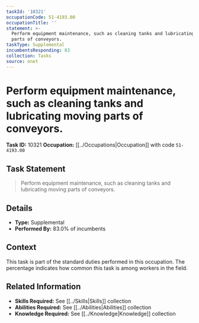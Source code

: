 ```yaml
---
taskId: '10321'
occupationCode: 51-4193.00
occupationTitle: ''
statement: >-
  Perform equipment maintenance, such as cleaning tanks and lubricating moving
  parts of conveyors.
taskType: Supplemental
incumbentsResponding: 83
collection: Tasks
source: onet
---
```

# Perform equipment maintenance, such as cleaning tanks and lubricating moving parts of conveyors.

**Task ID:** 10321
**Occupation:** [[../Occupations|Occupation]] with code `51-4193.00`

## Task Statement

> Perform equipment maintenance, such as cleaning tanks and lubricating moving parts of conveyors.

## Details

- **Type:** Supplemental
- **Performed By:** 83.0% of incumbents

## Context

This task is part of the standard duties performed in this occupation. The percentage indicates how common this task is among workers in the field.

## Related Information

- **Skills Required:** See [[../Skills|Skills]] collection
- **Abilities Required:** See [[../Abilities|Abilities]] collection
- **Knowledge Required:** See [[../Knowledge|Knowledge]] collection
